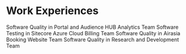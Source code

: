 # Work Experiences

<ProjectCard title="Kinesso Malaysia" link="https://kinesso.com" bg="linear-gradient(to right, #00b1a4 0%, #00b1a4 100%)">
Software Quality in Portal and Audience HUB Analytics Team
</ProjectCard>

<ProjectCard title="Sitecore Malaysia" link="https://www.sitecore.com" bg="linear-gradient(to right, #dc3545 0%, #dc3545 100%)">
Software Testing in Sitecore Azure Cloud Billing Team
</ProjectCard>

<ProjectCard title="Airasia" link="https://www.airasia.com" bg="linear-gradient(to right, #DC3224 0%, #DC3224 100%)">
Software Quality in Airasia Booking Website Team
</ProjectCard>

<ProjectCard title="Quintiq Malaysia" link="https://www.quintiq.com" bg="linear-gradient(to right, #0D1151 0%, #0D1151 100%)">
Software Quality in Research and Development Team
</ProjectCard>